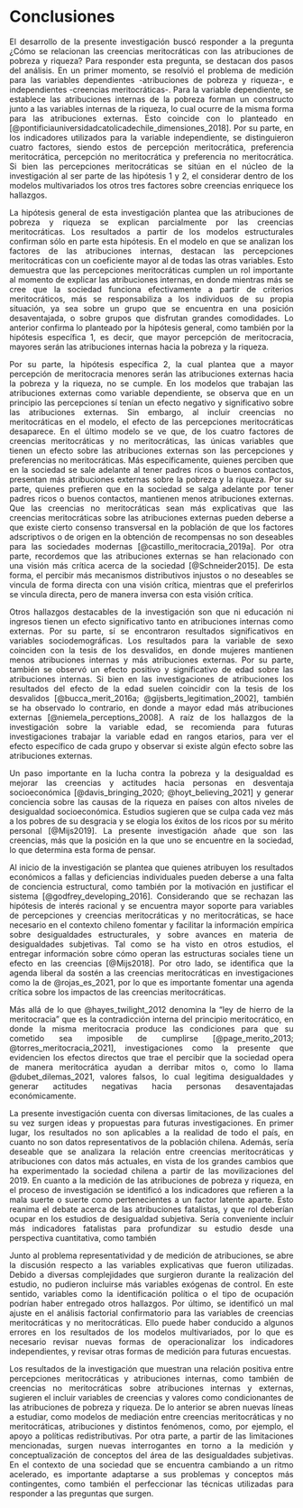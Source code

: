 # Conclusiones {#conclusiones}

<div style="text-align: justify">

El desarrollo de la presente investigación buscó responder a la pregunta ¿Cómo se relacionan las creencias meritocráticas con las atribuciones de pobreza y riqueza? Para responder esta pregunta, se destacan dos pasos del análisis. En un primer momento, se resolvió el problema de medición para las variables dependientes -atribuciones de pobreza y riqueza-, e independientes -creencias meritocráticas-. Para la variable dependiente, se establece las atribuciones internas de la pobreza forman un constructo junto a las variables internas de la riqueza, lo cual ocurre de la misma forma para las atribuciones externas. Esto coincide con lo planteado en [@pontificiauniversidadcatolicadechile_dimensiones_2018]. Por su parte, en los indicadores utilizados para la variable independiente, se distinguieron cuatro factores, siendo estos de percepción meritocrática, preferencia meritocrática, percepción no meritocrática y preferencia no meritocrática. Si bien las percepciones meritocráticas se sitúan en el núcleo de la investigación al ser parte de las hipótesis 1 y 2, el considerar dentro de los modelos multivariados los otros tres factores sobre creencias enriquece los hallazgos. 

La hipótesis general de esta investigación plantea que las atribuciones de pobreza y riqueza se explican parcialmente por las creencias meritocráticas. Los resultados a partir de los modelos estructurales confirman sólo en parte esta hipótesis. En el modelo en que se analizan los factores de las atribuciones internas, destacan las percepciones meritocráticas con un coeficiente mayor al de todas las otras variables. Esto demuestra que las percepciones meritocráticas cumplen un rol importante al momento de explicar las atribuciones internas, en donde mientras más se cree que la sociedad funciona efectivamente a partir de criterios meritocráticos, más se responsabiliza a los individuos de su propia situación, ya sea sobre un grupo que se encuentra en una posición desaventajada, o sobre grupos que disfrutan grandes comodidades. Lo anterior confirma lo planteado por la hipótesis general, como también por la hipótesis específica 1, es decir, que mayor percepción de meritocracia, mayores serán las atribuciones internas hacia la pobreza y la riqueza.

Por su parte, la hipótesis específica 2, la cual plantea que a mayor percepción de meritocracia menores serán las atribuciones externas hacia la pobreza y la riqueza, no se cumple. En los modelos que trabajan las atribuciones externas como variable dependiente, se observa que en un principio las percepciones sí tenían un efecto negativo y significativo sobre las atribuciones externas. Sin embargo, al incluir creencias no meritocráticas en el modelo, el efecto de las percepciones meritocráticas desaparece. En el último modelo se ve que, de los cuatro factores de creencias meritocráticas y no meritocráticas, las únicas variables que tienen un efecto sobre las atribuciones externas son las percepciones y preferencias no meritocráticas. Más específicamente, quienes perciben que en la sociedad se sale adelante al tener padres ricos o buenos contactos, presentan más atribuciones externas sobre la pobreza y la riqueza. Por su parte, quienes prefieren que en la sociedad se salga adelante por tener padres ricos o buenos contactos, mantienen menos atribuciones externas. Que las creencias no meritocráticas sean más explicativas que las creencias meritocráticas sobre las atribuciones externas pueden deberse a que existe cierto consenso transversal en la población de que los factores adscriptivos o de origen en la obtención de recompensas no son deseables para las sociedades modernas [@castillo_meritocracia_2019a]. Por otra parte, recordemos que las atribuciones externas se han relacionado con una visión más crítica acerca de la sociedad [@Schneider2015]. De esta forma, el percibir más mecanismos distributivos injustos o no deseables se vincula de forma directa con una visión crítica, mientras que el preferirlos se vincula directa, pero de manera inversa con esta visión crítica. 

Otros hallazgos destacables de la investigación son que ni educación ni ingresos tienen un efecto significativo tanto en atribuciones internas como externas. Por su parte, sí se encontraron resultados significativos en variables sociodemográficas. Los resultados para la variable de sexo coinciden con la tesis de los desvalidos, en donde mujeres mantienen menos atribuciones internas y más atribuciones externas. Por su parte, también se observó un efecto positivo y significativo de edad sobre las atribuciones internas. Si bien en las investigaciones de atribuciones los resultados del efecto de la edad suelen coincidir con la tesis de los desvalidos [@bucca_merit_2016a; @gijsberts_legitimation_2002], también se ha observado lo contrario, en donde a mayor edad más atribuciones externas [@niemela_perceptions_2008]. A raíz de los hallazgos de la investigación sobre la variable edad, se recomienda para futuras investigaciones trabajar la variable edad en rangos etarios, para ver el efecto específico de cada grupo y observar si existe algún efecto sobre las atribuciones externas.

Un paso importante en la lucha contra la pobreza y la desigualdad es mejorar las creencias y actitudes hacia personas en desventaja socioeconómica [@davis_bringing_2020; @hoyt_believing_2021] y generar conciencia sobre las causas de la riqueza en países con altos niveles de desigualdad socioeconómica. Estudios sugieren que se culpa cada vez más a los pobres de su desgracia y se elogia los éxitos de los ricos por su mérito personal [@Mijs2019]. La presente investigación añade que son las creencias, más que la posición en la que uno se encuentre en la sociedad, lo que determina esta forma de pensar.

Al inicio de la investigación se plantea que quienes atribuyen los resultados económicos a fallas y deficiencias individuales pueden deberse a una falta de conciencia estructural, como también por la motivación en justificar el sistema [@godfrey_developing_2016]. Considerando que se rechazan las hipótesis de interés racional y se encuentra mayor soporte para variables de percepciones y creencias meritocráticas y no meritocráticas, se hace necesario en el contexto chileno fomentar y facilitar la información empírica sobre desigualdades estructurales, y sobre avances en materia de desigualdades subjetivas. Tal como se ha visto en otros estudios, el entregar información sobre cómo operan las estructuras sociales tiene un efecto en las creencias [@Mijs2018]. Por otro lado, se identifica que la agenda liberal da sostén a las creencias meritocráticas en investigaciones como la de @rojas_es_2021, por lo que es importante fomentar una agenda crítica sobre los impactos de las creencias meritocráticas.

Más allá de lo que @hayes_twilight_2012 denomina la "ley de hierro de la meritocracia" que es la contradicción interna del principio meritocrático, en donde la misma meritocracia produce las condiciones para que su cometido sea imposible de cumplirse [@page_merito_2013; @torres_meritocracia_2021], investigaciones como la presente que evidencien los efectos directos que trae el percibir que la sociedad opera de manera meritocrática ayudan a derribar mitos o, como lo llama @dubet_dilemas_2021, valores falsos, lo cual legitima desigualdades y generar actitudes negativas hacia personas desaventajadas económicamente.

La presente investigación cuenta con diversas limitaciones, de las cuales a su vez surgen ideas y propuestas para futuras investigaciones. En primer lugar, los resultados no son aplicables a la realidad de todo el país, en cuanto no son datos representativos de la población chilena. Además, sería deseable que se analizara la relación entre creencias meritocráticas y atribuciones con datos más actuales, en vista de los grandes cambios que ha experimentado la sociedad chilena a partir de las movilizaciones del 2019. En cuanto a la medición de las atribuciones de pobreza y riqueza, en el proceso de investigación se identificó a los indicadores que refieren a la mala suerte o suerte como pertenecientes a un factor latente aparte. Esto reanima el debate acerca de las atribuciones fatalistas, y que rol deberían ocupar en los estudios de desigualdad subjetiva. Sería conveniente incluir más indicadores fatalistas para profundizar su estudio desde una perspectiva cuantitativa, como también 

Junto al problema representatividad y de medición de atribuciones, se abre la discusión respecto a las variables explicativas que fueron utilizadas. Debido a diversas complejidades que surgieron durante la realización del estudio, no pudieron incluirse más variables exógenas de control. En este sentido, variables como la identificación política o el tipo de ocupación podrían haber entregado otros hallazgos. Por último, se identificó un mal ajuste en el análisis factorial confirmatorio para las variables de creencias meritocráticas y no meritocráticas. Ello puede haber conducido a algunos errores en los resultados de los modelos multivariados, por lo que es necesario revisar nuevas formas de operacionalizar los indicadores independientes, y revisar otras formas de medición para futuras encuestas. 

Los resultados de la investigación que muestran una relación positiva entre percepciones meritocráticas y atribuciones internas, como también de creencias no meritocráticas sobre atribuciones internas y externas, sugieren el incluir variables de creencias y valores como condicionantes de las atribuciones de pobreza y riqueza. De lo anterior se abren nuevas líneas a estudiar, como modelos de mediación entre creencias meritocráticas y no meritocráticas, atribuciones y distintos fenómenos, como, por ejemplo, el apoyo a políticas redistributivas. Por otra parte, a partir de las limitaciones mencionadas, surgen nuevas interrogantes en torno a la medición y conceptualización de conceptos del área de las desigualdades subjetivas. En el contexto de una sociedad que se encuentra cambiando a un ritmo acelerado, es importante adaptarse a sus problemas y conceptos más contingentes, como también el perfeccionar las técnicas utilizadas para responder a las preguntas que surgen. 

